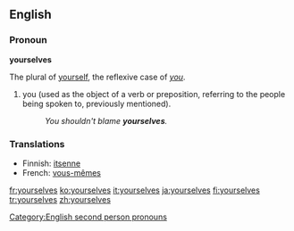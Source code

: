 ==English==
{{English reflexive pronouns}}

===Pronoun===
'''yourselves'''

The plural of [[yourself]], the reflexive case of ''[[you]]''.

# you (used as the object of a verb or preposition, referring to the people being spoken to, previously mentioned).
#:''You shouldn't blame '''yourselves'''.''

===Translations===
{{rfc-level|Translations at L3+ (AutoFormat would have corrected level of Translations)}}
{{top}}
*Finnish: [[itsenne]]
*French: [[vous-mêmes]]
{{bottom}}

[[Category:English second person pronouns]]

[[fr:yourselves]]
[[ko:yourselves]]
[[it:yourselves]]
[[ja:yourselves]]
[[fi:yourselves]]
[[tr:yourselves]]
[[zh:yourselves]]